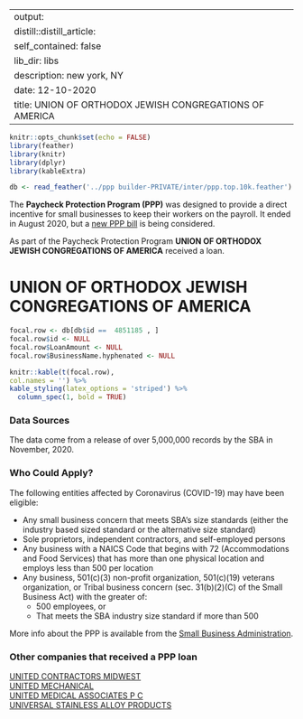 
---
output:
  distill::distill_article:
    self_contained: false
    lib_dir: libs
description: new york, NY 
date: 12-10-2020
title: UNION OF ORTHODOX JEWISH CONGREGATIONS OF AMERICA 
---




```r
knitr::opts_chunk$set(echo = FALSE)
library(feather)
library(knitr)
library(dplyr)
library(kableExtra)

db <- read_feather('../ppp builder-PRIVATE/inter/ppp.top.10k.feather')

```



The **Paycheck Protection Program (PPP)** was designed to provide a direct incentive for small businesses to keep their workers on the payroll. It ended in August 2020, but a [new PPP bill](https://thehill.com/policy/finance/529092-bipartisan-support-for-new-ppp-loans-gains-momentum-in-congress) is being considered.

As part of the Paycheck Protection Program **UNION OF ORTHODOX JEWISH CONGREGATIONS OF AMERICA** received a loan.


# UNION OF ORTHODOX JEWISH CONGREGATIONS OF AMERICA 

```r
focal.row <- db[db$id ==  4851185 , ]
focal.row$id <- NULL
focal.row$LoanAmount <- NULL
focal.row$BusinessName.hyphenated <- NULL

knitr::kable(t(focal.row), 
col.names = '') %>%
kable_styling(latex_options = 'striped') %>%
  column_spec(1, bold = TRUE)


```

### Data Sources

The data come from a release of over 5,000,000 records by the SBA in November, 2020.


### Who Could Apply?

The following entities affected by Coronavirus (COVID-19) may have been eligible:

+ Any small business concern that meets SBA’s size standards (either the industry based sized standard or the alternative size standard)
+ Sole proprietors, independent contractors, and self-employed persons
+ Any business with a NAICS Code that begins with 72 (Accommodations and Food Services) that has more than one physical location and employs less than 500 per location
+ Any business, 501(c)(3) non-profit organization, 501(c)(19) veterans organization, or Tribal business concern (sec. 31(b)(2)(C) of the Small Business Act) with the greater of:
  + 500 employees, or 
  + That meets the SBA industry size standard if more than 500


More info about the PPP is available from the [Small Business Administration](https://www.sba.gov/funding-programs/loans/coronavirus-relief-options/paycheck-protection-program).

 
### Other companies that received a PPP loan 
   
 [UNITED CONTRACTORS MIDWEST](/Paycheck-Protection-Program/4854970-UNITED-CONTRACTORS-MIDWEST) <br> [UNITED MECHANICAL](/Paycheck-Protection-Program/4856538-UNITED-MECHANICAL) <br> [UNITED MEDICAL ASSOCIATES P C](/Paycheck-Protection-Program/4856564-UNITED-MEDICAL-ASSOCIATES-P-C) <br> [UNIVERSAL STAINLESS ALLOY PRODUCTS](/Paycheck-Protection-Program/4862572-UNIVERSAL-STAINLESS-ALLOY-PRODUCTS) <br>